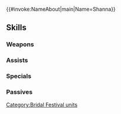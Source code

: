 {{#invoke:NameAbout|main|Name=Shanna}}{{HeroPage Tabs}}
{{Hero Infobox
|Name=Shanna
|Title=Bridal Novice
|WeaponType=Red Bow
|MoveType=Flying
|Origin=Fire Emblem: The Binding Blade
|Gender=Female
|actorEN=Marisha Ray
|actorJP=白城なお
|artist=羽公
|additionDate=May 20, 2021
|releaseDate=May 20, 2021
|cv1=5
|cv2=700600
|TagID=花嫁シャニー
|InternalID=662
|Properties=special,specRate_202502
|description=A pegasus-knight trainee from Ilia. Cheerfully participating in the bridal festival. Appears in Fire Emblem: The Binding Blade.
}}
{{Stats Page
|Lv1HP=18|Lv1ATK=8|Lv1SPD=9|Lv1DEF=8|Lv1RES=5
|GRHP=45|GRATK=70|GRSPD=75|GRDEF=35|GRRES=50
}}
==Skills==
===Weapons===
{{Weapons Table
|weapon1=Iron Bow
|weapon1Default=1
|weapon1Unlock=1
|weapon2=Steel Bow
|weapon2Default=2
|weapon2Unlock=2
|weapon3=Silver Bow
|weapon3Default=4
|weapon3Unlock=3
|weapon4=Rose-Quartz Bow
|weapon4Default=5
|weapon4Unlock=5
}}
===Assists===
{{Assists Table}}
===Specials===
{{Specials Table
|special1=Dragon Gaze
|special1Default=4
|special1Unlock=3
|special2=Draconic Aura
|special2Unlock=4
}}
===Passives===
{{Passives Table
|passiveA1=Darting Blow 1
|passiveA2=Swift Sparrow 1
|passiveA3=Swift Sparrow 2
|passiveA4=Swift Sparrow 3
|passiveA1Unlock=2
|passiveA2Unlock=3
|passiveA3Unlock=4
|passiveA4Unlock=5
|passiveB1=A/D Far Trace 1
|passiveB2=A/D Far Trace 2
|passiveB3=A/D Far Trace 3
|passiveB1Unlock=1
|passiveB2Unlock=2
|passiveB3Unlock=4
|passiveC1=Atk/Def Rein 1
|passiveC2=Atk/Def Rein 2
|passiveC3=Atk/Def Rein 3
|passiveC1Unlock=3
|passiveC2Unlock=4
|passiveC3Unlock=5
}}
{{Heroes Navbox}}
[[Category:Bridal Festival units]]